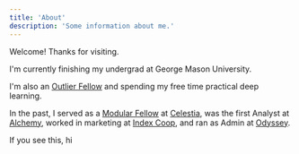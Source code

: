 ```yaml
---
title: 'About'
description: 'Some information about me.'
---
```


Welcome! Thanks for visiting.

I'm currently finishing my undergrad at George Mason University.

I'm also an [Outlier Fellow](https://www.outliers.build/) and spending my free time practical deep learning.

In the past, I served as a [Modular Fellow](https://blog.celestia.org/introducing-modular-fellows/) at [Celestia](https://celestia.org/), was the first Analyst at [Alchemy](https://www.alchemy.com/), worked in marketing at [Index Coop](https://indexcoop.com/), and ran as Admin at [Odyssey](https://www.cryptostudyhall.xyz/).

If you see this, hi